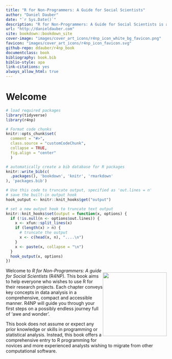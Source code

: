 ```yaml
---
title: "R for Non-Programmers: A Guide for Social Scientists"
author: "Daniel Dauber"
date: "`r Sys.Date()`"
description: "R for Non-Programmers: A Guide for Social Scientists is a springboard into the world of R without having to become a full-fledged programmer or possess abundant knowledge in other programming languages. This book guides you through the most common challenges in empirical research in the Social Sciences and offers practical and efficient solutions. Each chapter is dedicated to a common task we have to achieve to answer our research questions. In addition, it provides plenty of exercises and in-depth case studies based on actual data."
url: "http://danieldauber.com"
site: bookdown::bookdown_site
cover-image: "images/cover_art_icons/r4np_icon_white_bg_favicon.png"
favicon: "images/cover_art_icons/r4np_icon_favicon.svg"
github-repo: ddauber/r4np_book
documentclass: book
bibliography: book.bib
biblio-style: apa
link-citations: yes
always_allow_html: true
---
```


# Welcome {#welcome .unnumbered}

```r

# load required packages
library(tidyverse)
library(r4np)

# Format code chunks
knitr::opts_chunk$set(
  comment = "#>",
  class.source = "customCodeChunk",
  collapse = TRUE,
  fig.align = "center"
  )

# automatically create a bib database for R packages
knitr::write_bib(c(
  .packages(), 'bookdown', 'knitr', 'rmarkdown'
), 'packages.bib')

# Use this code to truncate output, specified as 'out.lines = n'
# save the built-in output hook
hook_output <- knitr::knit_hooks$get("output")

# set a new output hook to truncate text output
knitr::knit_hooks$set(output = function(x, options) {
  if (!is.null(n <- options$out.lines)) {
    x <- xfun::split_lines(x)
    if (length(x) > n) {
      # truncate the output
      x <- c(head(x, n), "....\n")
    }
    x <- paste(x, collapse = "\n")
  }
  hook_output(x, options)
})
```

::: {style="float:right;position: relative; top: 0px;"}
![](images/cover_art_icons/cover_art_book.png){width="200px"}
:::

Welcome to *R for Non-Programmers: A guide for Social Scientists* (R4NP). This book aims to help everyone who wishes to use R for their research projects. Each chapter conveys key concepts in data analysis in a comprehensive, compact and accessible manner. R4NP will guide you through your first steps on a possibly endless journey full of 'awe and wonder'.

This book does not assume or expect any prior knowledge or skills in programming or statistical analysis. Instead, this book offers a comprehensive entry to R programming for novices and more experienced analysts wishing to migrate from other computational software.